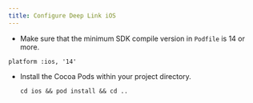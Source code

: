 ```yaml
---
title: Configure Deep Link iOS
---
```


- Make sure that the minimum SDK compile version in `Podfile` is 14 or more.

```Podfile title="ios/Podfile"
platform :ios, '14'
```

- Install the Cocoa Pods within your project directory.
  ```
  cd ios && pod install && cd ..
  ```
